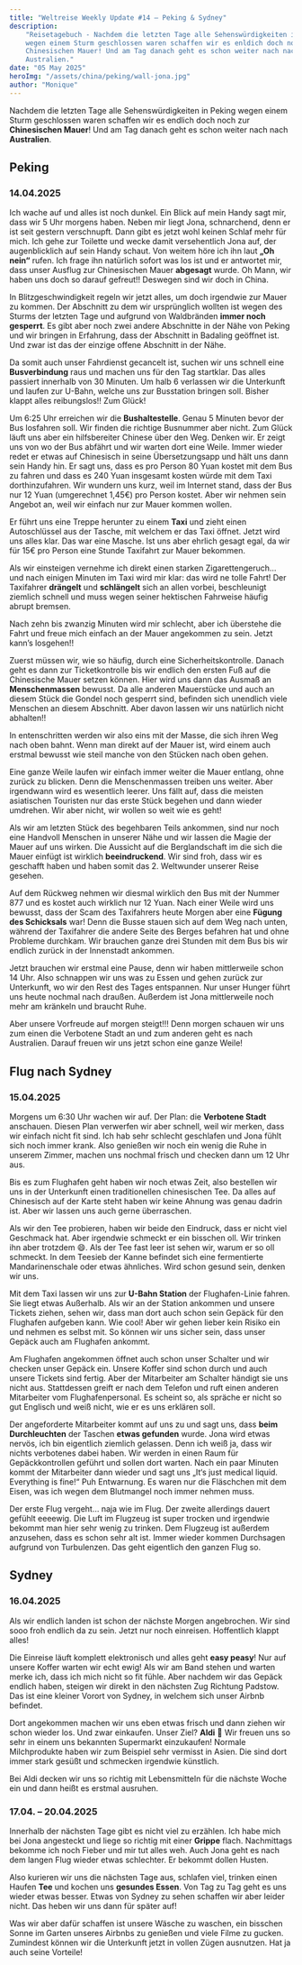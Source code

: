 ```yaml
---
title: "Weltreise Weekly Update #14 – Peking & Sydney"
description:
    "Reisetagebuch - Nachdem die letzten Tage alle Sehenswürdigkeiten in Peking
    wegen einem Sturm geschlossen waren schaffen wir es enldich doch noch zur
    Chinesischen Mauer! Und am Tag danach geht es schon weiter nach nach
    Australien."
date: "05 May 2025"
heroImg: "/assets/china/peking/wall-jona.jpg"
author: "Monique"
---
```


Nachdem die letzten Tage alle Sehenswürdigkeiten in Peking wegen einem Sturm
geschlossen waren schaffen wir es endlich doch noch zur **Chinesischen Mauer**!
Und am Tag danach geht es schon weiter nach nach **Australien**.

## Peking

### 14.04.2025

Ich wache auf und alles ist noch dunkel. Ein Blick auf mein Handy sagt mir, dass
wir 5 Uhr morgens haben. Neben mir liegt Jona, schnarchend, denn er ist seit
gestern verschnupft. Dann gibt es jetzt wohl keinen Schlaf mehr für mich. Ich
gehe zur Toilette und wecke damit versehentlich Jona auf, der augenblicklich auf
sein Handy schaut. Von weitem höre ich ihn laut **„Oh nein“** rufen. Ich frage
ihn natürlich sofort was los ist und er antwortet mir, dass unser Ausflug zur
Chinesischen Mauer **abgesagt** wurde. Oh Mann, wir haben uns doch so darauf
gefreut!! Deswegen sind wir doch in China.

In Blitzgeschwindigkeit regeln wir jetzt alles, um doch irgendwie zur Mauer zu
kommen. Der Abschnitt zu dem wir ursprünglich wollten ist wegen des Sturms der
letzten Tage und aufgrund von Waldbränden **immer noch gesperrt**. Es gibt aber
noch zwei andere Abschnitte in der Nähe von Peking und wir bringen in Erfahrung,
dass der Abschnitt in Badaling geöffnet ist. Und zwar ist das der einzige offene
Abschnitt in der Nähe.

Da somit auch unser Fahrdienst gecancelt ist, suchen wir uns schnell eine
**Busverbindung** raus und machen uns für den Tag startklar. Das alles passiert
innerhalb von 30 Minuten. Um halb 6 verlassen wir die Unterkunft und laufen zur
U-Bahn, welche uns zur Busstation bringen soll. Bisher klappt alles
reibungslos!! Zum Glück!

Um 6:25 Uhr erreichen wir die **Bushaltestelle**. Genau 5 Minuten bevor der Bus
losfahren soll. Wir finden die richtige Busnummer aber nicht. Zum Glück läuft
uns aber ein hilfsbereiter Chinese über den Weg. Denken wir. Er zeigt uns von wo
der Bus abfährt und wir warten dort eine Weile. Immer wieder redet er etwas auf
Chinesisch in seine Übersetzungsapp und hält uns dann sein Handy hin. Er sagt
uns, dass es pro Person 80 Yuan kostet mit dem Bus zu fahren und dass es 240
Yuan insgesamt kosten würde mit dem Taxi dorthinzufahren. Wir wundern uns kurz,
weil im Internet stand, dass der Bus nur 12 Yuan (umgerechnet 1,45€) pro Person
kostet. Aber wir nehmen sein Angebot an, weil wir einfach nur zur Mauer kommen
wollen.

Er führt uns eine Treppe herunter zu einem **Taxi** und zieht einen
Autoschlüssel aus der Tasche, mit welchem er das Taxi öffnet. Jetzt wird uns
alles klar. Das war eine Masche. Ist uns aber ehrlich gesagt egal, da wir für
15€ pro Person eine Stunde Taxifahrt zur Mauer bekommen.

Als wir einsteigen vernehme ich direkt einen starken Zigarettengeruch… und nach
einigen Minuten im Taxi wird mir klar: das wird ne tolle Fahrt! Der Taxifahrer
**drängelt** und **schlängelt** sich an allen vorbei, beschleunigt ziemlich
schnell und muss wegen seiner hektischen Fahrweise häufig abrupt bremsen.

Nach zehn bis zwanzig Minuten wird mir schlecht, aber ich überstehe die Fahrt
und freue mich einfach an der Mauer angekommen zu sein. Jetzt kann’s losgehen!!

Zuerst müssen wir, wie so häufig, durch eine Sicherheitskontrolle. Danach geht
es dann zur Ticketkontrolle bis wir endlich den ersten Fuß auf die Chinesische
Mauer setzen können. Hier wird uns dann das Ausmaß an **Menschenmassen**
bewusst. Da alle anderen Mauerstücke und auch an diesem Stück die Gondel noch
gesperrt sind, befinden sich unendlich viele Menschen an diesem Abschnitt. Aber
davon lassen wir uns natürlich nicht abhalten!!

<ImageSolo format='hochformat' image="/assets/china/peking/people.jpg" />

In entenschritten werden wir also eins mit der Masse, die sich ihren Weg nach
oben bahnt. Wenn man direkt auf der Mauer ist, wird einem auch erstmal bewusst
wie steil manche von den Stücken nach oben gehen.

Eine ganze Weile laufen wir einfach immer weiter die Mauer entlang, ohne zurück
zu blicken. Denn die Menschenmassen treiben uns weiter. Aber irgendwann wird es
wesentlich leerer. Uns fällt auf, dass die meisten asiatischen Touristen nur das
erste Stück begehen und dann wieder umdrehen. Wir aber nicht, wir wollen so weit
wie es geht!

<ImageDuo format='quadratisch'
    image1="/assets/china/peking/food-1.jpg"
    image2="/assets/china/peking/food-2.jpg"
/>

Als wir am letzten Stück des begehbaren Teils ankommen, sind nur noch eine
Handvoll Menschen in unserer Nähe und wir lassen die Magie der Mauer auf uns
wirken. Die Aussicht auf die Berglandschaft im die sich die Mauer einfügt ist
wirklich **beeindruckend**. Wir sind froh, dass wir es geschafft haben und haben
somit das 2. Weltwunder unserer Reise gesehen.

<ImageSolo format='querformat' image="/assets/china/peking/couple.jpg" />

Auf dem Rückweg nehmen wir diesmal wirklich den Bus mit der Nummer 877 und es
kostet auch wirklich nur 12 Yuan. Nach einer Weile wird uns bewusst, dass der
Scam des Taxifahrers heute Morgen aber eine **Fügung des Schicksals** war! Denn
die Busse stauen sich auf dem Weg nach unten, während der Taxifahrer die andere
Seite des Berges befahren hat und ohne Probleme durchkam. Wir brauchen ganze
drei Stunden mit dem Bus bis wir endlich zurück in der Innenstadt ankommen.

<ImageSolo format='hochformat' image="/assets/china/peking/monique.jpg" />

Jetzt brauchen wir erstmal eine Pause, denn wir haben mittlerweile schon 14 Uhr.
Also schnappen wir uns was zu Essen und gehen zurück zur Unterkunft, wo wir den
Rest des Tages entspannen. Nur unser Hunger führt uns heute nochmal nach
draußen. Außerdem ist Jona mittlerweile noch mehr am kränkeln und braucht Ruhe.

Aber unsere Vorfreude auf morgen steigt!!! Denn morgen schauen wir uns zum einen
die Verbotene Stadt an und zum anderen geht es nach Australien. Darauf freuen
wir uns jetzt schon eine ganze Weile!

<ImageSolo format='querformat' image="/assets/china/peking/wall.jpg" />

## Flug nach Sydney

### 15.04.2025

Morgens um 6:30 Uhr wachen wir auf. Der Plan: die **Verbotene Stadt** anschauen.
Diesen Plan verwerfen wir aber schnell, weil wir merken, dass wir einfach nicht
fit sind. Ich hab sehr schlecht geschlafen und Jona fühlt sich noch immer krank.
Also genießen wir noch ein wenig die Ruhe in unserem Zimmer, machen uns nochmal
frisch und checken dann um 12 Uhr aus.

Bis es zum Flughafen geht haben wir noch etwas Zeit, also bestellen wir uns in
der Unterkunft einen traditionellen chinesischen Tee. Da alles auf Chinesisch
auf der Karte steht haben wir keine Ahnung was genau dadrin ist. Aber wir lassen
uns auch gerne überraschen.

Als wir den Tee probieren, haben wir beide den Eindruck, dass er nicht viel
Geschmack hat. Aber irgendwie schmeckt er ein bisschen oll. Wir trinken ihn aber
trotzdem 😄. Als der Tee fast leer ist sehen wir, warum er so oll schmeckt. In
dem Teesieb der Kanne befindet sich eine fermentierte Mandarinenschale oder
etwas ähnliches. Wird schon gesund sein, denken wir uns.

Mit dem Taxi lassen wir uns zur **U-Bahn Station** der Flughafen-Linie fahren.
Sie liegt etwas Außerhalb. Als wir an der Station ankommen und unsere Tickets
ziehen, sehen wir, dass man dort auch schon sein Gepäck für den Flughafen
aufgeben kann. Wie cool! Aber wir gehen lieber kein Risiko ein und nehmen es
selbst mit. So können wir uns sicher sein, dass unser Gepäck auch am Flughafen
ankommt.

Am Flughafen angekommen öffnet auch schon unser Schalter und wir checken unser
Gepäck ein. Unsere Koffer sind schon durch und auch unsere Tickets sind fertig.
Aber der Mitarbeiter am Schalter händigt sie uns nicht aus. Stattdessen greift
er nach dem Telefon und ruft einen anderen Mitarbeiter vom Flughafenpersonal. Es
scheint so, als spräche er nicht so gut Englisch und weiß nicht, wie er es uns
erklären soll.

Der angeforderte Mitarbeiter kommt auf uns zu und sagt uns, dass **beim
Durchleuchten** der Taschen **etwas gefunden** wurde. Jona wird etwas nervös,
ich bin eigentlich ziemlich gelassen. Denn ich weiß ja, dass wir nichts
verbotenes dabei haben. Wir werden in einen Raum für Gepäckkontrollen geführt
und sollen dort warten. Nach ein paar Minuten kommt der Mitarbeiter dann wieder
und sagt uns „It‘s just medical liquid. Everything is fine!“ Puh Entwarnung. Es
waren nur die Fläschchen mit dem Eisen, was ich wegen dem Blutmangel noch immer
nehmen muss.

Der erste Flug vergeht… naja wie im Flug. Der zweite allerdings dauert gefühlt
eeeewig. Die Luft im Flugzeug ist super trocken und irgendwie bekommt man hier
sehr wenig zu trinken. Dem Flugzeug ist außerdem anzusehen, dass es schon sehr
alt ist. Immer wieder kommen Durchsagen aufgrund von Turbulenzen. Das geht
eigentlich den ganzen Flug so.

<ImageSolo format='querformat' image="/assets/australien/sydney/plane-2.jpg" />

## Sydney

### 16.04.2025

Als wir endlich landen ist schon der nächste Morgen angebrochen. Wir sind sooo
froh endlich da zu sein. Jetzt nur noch einreisen. Hoffentlich klappt alles!

Die Einreise läuft komplett elektronisch und alles geht **easy peasy**! Nur auf
unsere Koffer warten wir echt ewig! Als wir am Band stehen und warten merke ich,
dass ich mich nicht so fit fühle. Aber nachdem wir das Gepäck endlich haben,
steigen wir direkt in den nächsten Zug Richtung Padstow. Das ist eine kleiner
Vorort von Sydney, in welchem sich unser Airbnb befindet.

Dort angekommen machen wir uns eben etwas frisch und dann ziehen wir schon
wieder los. Und zwar einkaufen. Unser Ziel? **Aldi** 🙏 Wir freuen uns so sehr
in einem uns bekannten Supermarkt einzukaufen! Normale Milchprodukte haben wir
zum Beispiel sehr vermisst in Asien. Die sind dort immer stark gesüßt und
schmecken irgendwie künstlich.

<ImageSolo format='quadratisch' image="/assets/australien/sydney/aldi-1.jpg" />

Bei Aldi decken wir uns so richtig mit Lebensmitteln für die nächste Woche ein
und dann heißt es erstmal ausruhen.

<ImageSolo format='querformat' image="/assets/australien/sydney/aldi-2.jpg" />

### 17.04. – 20.04.2025

Innerhalb der nächsten Tage gibt es nicht viel zu erzählen. Ich habe mich bei
Jona angesteckt und liege so richtig mit einer **Grippe** flach. Nachmittags
bekomme ich noch Fieber und mir tut alles weh. Auch Jona geht es nach dem langen
Flug wieder etwas schlechter. Er bekommt dollen Husten.

Also kurieren wir uns die nächsten Tage aus, schlafen viel, trinken einen Haufen
**Tee** und kochen uns **gesundes Essen**. Von Tag zu Tag geht es uns wieder
etwas besser. Etwas von Sydney zu sehen schaffen wir aber leider nicht. Das
heben wir uns dann für später auf!

Was wir aber dafür schaffen ist unsere Wäsche zu waschen, ein bisschen Sonne im
Garten unseres Airbnbs zu genießen und viele Filme zu gucken. Zumindest können
wir die Unterkunft jetzt in vollen Zügen ausnutzen. Hat ja auch seine Vorteile!

<ImageDuo format='hochformat'
    image1="/assets/australien/sydney/food-1.jpg"
    image2="/assets/australien/sydney/food-2.jpg"
/>
